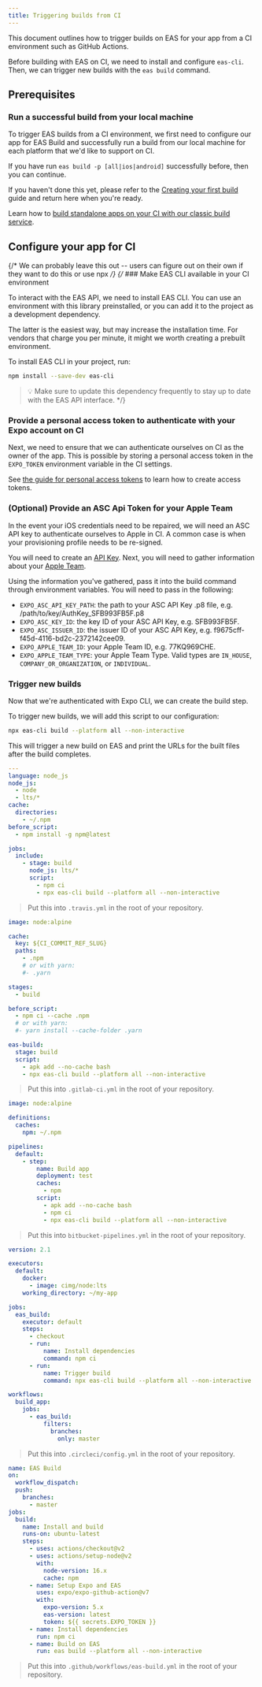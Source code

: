 ```yaml
---
title: Triggering builds from CI
---
```



This document outlines how to trigger builds on EAS for your app from a CI environment such as GitHub Actions.

Before building with EAS on CI, we need to install and configure `eas-cli`. Then, we can trigger new builds with the `eas build` command.

## Prerequisites

### Run a successful build from your local machine

To trigger EAS builds from a CI environment, we first need to configure our app for EAS Build and successfully run a build from our local machine for each platform that we'd like to support on CI.

If you have run `eas build -p [all|ios|android]` successfully before, then you can continue.

If you haven't done this yet, please refer to the [Creating your first build](setup.mdx) guide and return here when you're ready.

<ConfigClassic>

Learn how to [build standalone apps on your CI with our classic build service](/archive/classic-updates/turtle-cli.mdx).

</ConfigClassic>

## Configure your app for CI

{/* We can probably leave this out -- users can figure out on their own if they want to do this or use npx */}
{/* ### Make EAS CLI available in your CI environment

To interact with the EAS API, we need to install EAS CLI. You can use an environment with this library preinstalled, or you can add it to the project as a development dependency.

The latter is the easiest way, but may increase the installation time.
For vendors that charge you per minute, it might we worth creating a prebuilt environment.

To install EAS CLI in your project, run:

```sh
npm install --save-dev eas-cli
```

> 💡 Make sure to update this dependency frequently to stay up to date with the EAS API interface. */}

### Provide a personal access token to authenticate with your Expo account on CI

Next, we need to ensure that we can authenticate ourselves on CI as the owner of the app. This is possible by storing a personal access token in the `EXPO_TOKEN` environment variable in the CI settings.

See [the guide for personal access tokens](/accounts/programmatic-access.md#personal-account-personal-access-tokens) to learn how to create access tokens.

### (Optional) Provide an ASC Api Token for your Apple Team

In the event your iOS credentials need to be repaired, we will need an ASC API key to authenticate ourselves to Apple in CI. A common case is when your provisioning profile needs to be re-signed.

You will need to create an [API Key](https://expo.fyi/creating-asc-api-key). Next, you will need to gather information about your [Apple Team](https://expo.fyi/apple-team).

Using the information you've gathered, pass it into the build command through environment variables. You will need to pass in the following:

- `EXPO_ASC_API_KEY_PATH`: the path to your ASC API Key .p8 file, e.g. /path/to/key/AuthKey_SFB993FB5F.p8
- `EXPO_ASC_KEY_ID`: the key ID of your ASC API Key, e.g. SFB993FB5F.
- `EXPO_ASC_ISSUER_ID`: the issuer ID of your ASC API Key, e.g. f9675cff-f45d-4116-bd2c-2372142cee09.
- `EXPO_APPLE_TEAM_ID`: your Apple Team ID, e.g. 77KQ969CHE.
- `EXPO_APPLE_TEAM_TYPE`: your Apple Team Type. Valid types are `IN_HOUSE`, `COMPANY_OR_ORGANIZATION`, or `INDIVIDUAL`.

### Trigger new builds

Now that we're authenticated with Expo CLI, we can create the build step.

To trigger new builds, we will add this script to our configuration:

```sh
npx eas-cli build --platform all --non-interactive
```

This will trigger a new build on EAS and print the URLs for the built files after the build completes.

<Collapsible summary="Travis CI">

```yaml
---
language: node_js
node_js:
  - node
  - lts/*
cache:
  directories:
    - ~/.npm
before_script:
  - npm install -g npm@latest

jobs:
  include:
    - stage: build
      node_js: lts/*
      script:
        - npm ci
        - npx eas-cli build --platform all --non-interactive
```

> Put this into `.travis.yml` in the root of your repository.

</Collapsible>

<Collapsible summary="GitLab CI">

```yaml
image: node:alpine

cache:
  key: ${CI_COMMIT_REF_SLUG}
  paths:
    - .npm
    # or with yarn:
    #- .yarn

stages:
  - build

before_script:
  - npm ci --cache .npm
  # or with yarn:
  #- yarn install --cache-folder .yarn

eas-build:
  stage: build
  script:
    - apk add --no-cache bash
    - npx eas-cli build --platform all --non-interactive
```

> Put this into `.gitlab-ci.yml` in the root of your repository.

</Collapsible>

<Collapsible summary="Bitbucket Pipelines">

```yaml
image: node:alpine

definitions:
  caches:
    npm: ~/.npm

pipelines:
  default:
    - step:
        name: Build app
        deployment: test
        caches:
          - npm
        script:
          - apk add --no-cache bash
          - npm ci
          - npx eas-cli build --platform all --non-interactive
```

> Put this into `bitbucket-pipelines.yml` in the root of your repository.

</Collapsible>

<Collapsible summary="CircleCI">

```yaml
version: 2.1

executors:
  default:
    docker:
      - image: cimg/node:lts
    working_directory: ~/my-app

jobs:
  eas_build:
    executor: default
    steps:
      - checkout
      - run:
          name: Install dependencies
          command: npm ci
      - run:
          name: Trigger build
          command: npx eas-cli build --platform all --non-interactive

workflows:
  build_app:
    jobs:
      - eas_build:
          filters:
            branches:
              only: master
```

> Put this into `.circleci/config.yml` in the root of your repository.

</Collapsible>

<Collapsible summary="GitHub Actions">

```yaml
name: EAS Build
on:
  workflow_dispatch:
  push:
    branches:
      - master
jobs:
  build:
    name: Install and build
    runs-on: ubuntu-latest
    steps:
      - uses: actions/checkout@v2
      - uses: actions/setup-node@v2
        with:
          node-version: 16.x
          cache: npm
      - name: Setup Expo and EAS
        uses: expo/expo-github-action@v7
        with:
          expo-version: 5.x
          eas-version: latest
          token: ${{ secrets.EXPO_TOKEN }}
      - name: Install dependencies
        run: npm ci
      - name: Build on EAS
        run: eas build --platform all --non-interactive
```

> Put this into `.github/workflows/eas-build.yml` in the root of your repository.

</Collapsible>

